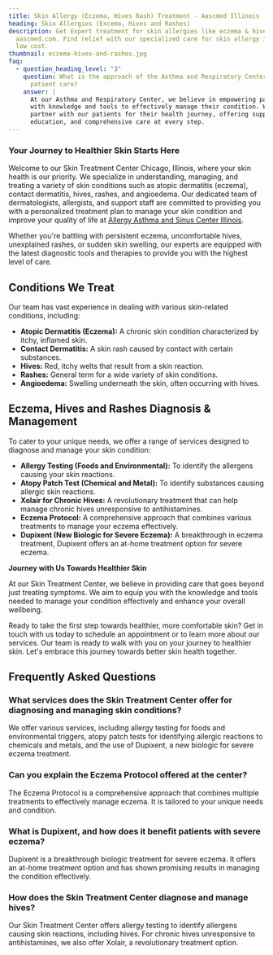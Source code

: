 ```yaml
---
title: Skin Allergy (Eczema, Hives Rash) Treatment - Aascmed Illinois
heading: Skin Allergies (Excema, Hives and Rashes)
description: Get Expert treatment for skin allergies like eczema & hives rash at
  aascmed.com. Find relief with our specialized care for skin allergy issues at
  low cost.
thumbnail: eczema-hives-and-rashes.jpg
faq:
  - question_heading_level: "3"
    question: What is the approach of the Asthma and Respiratory Center towards
      patient care?
    answer: |
      At our Asthma and Respiratory Center, we believe in empowering patients
      with knowledge and tools to effectively manage their condition. We
      partner with our patients for their health journey, offering support,
      education, and comprehensive care at every step.
---
```

### Your Journey to Healthier Skin Starts Here

Welcome to our Skin Treatment Center Chicago, Illinois, where your skin health is our priority. We specialize in understanding, managing, and treating a variety of skin conditions such as atopic dermatitis (eczema), contact dermatitis, hives, rashes, and angioedema. Our dedicated team of dermatologists, allergists, and support staff are committed to providing you with a personalized treatment plan to manage your skin condition and improve your quality of life at [Allergy Asthma and Sinus Center Illinois](/).

Whether you're battling with persistent eczema, uncomfortable hives, unexplained rashes, or sudden skin swelling, our experts are equipped with the latest diagnostic tools and therapies to provide you with the highest level of care.

<ButtonList />

## Conditions We Treat

Our team has vast experience in dealing with various skin-related conditions, including:

- **Atopic Dermatitis (Eczema):** A chronic skin condition characterized by itchy, inflamed skin.
- **Contact Dermatitis:** A skin rash caused by contact with certain substances.
- **Hives:** Red, itchy welts that result from a skin reaction.
- **Rashes:** General term for a wide variety of skin conditions.
- **Angioedema:** Swelling underneath the skin, often occurring with hives.

## Eczema, Hives and Rashes Diagnosis & Management

To cater to your unique needs, we offer a range of services designed to diagnose and manage your skin condition:

- **Allergy Testing (Foods and Environmental):** To identify the allergens causing your skin reactions.
- **Atopy Patch Test (Chemical and Metal):** To identify substances causing allergic skin reactions.
- **Xolair for Chronic Hives:** A revolutionary treatment that can help manage chronic hives unresponsive to antihistamines.
- **Eczema Protocol:** A comprehensive approach that combines various treatments to manage your eczema effectively.
- **Dupixent (New Biologic for Severe Eczema):** A breakthrough in eczema treatment, Dupixent offers an at-home treatment option for severe eczema.

**Journey with Us Towards Healthier Skin**

At our Skin Treatment Center, we believe in providing care that goes beyond just treating symptoms. We aim to equip you with the knowledge and tools needed to manage your condition effectively and enhance your overall wellbeing.

Ready to take the first step towards healthier, more comfortable skin? Get in touch with us today to schedule an appointment or to learn more about our services. Our team is ready to walk with you on your journey to healthier skin. Let's embrace this journey towards better skin health together.

<ContactBanner />

## Frequently Asked Questions

### What services does the Skin Treatment Center offer for diagnosing and managing skin conditions?

We offer various services, including allergy testing for foods and
environmental triggers, atopy patch tests for identifying allergic
reactions to chemicals and metals, and the use of Dupixent, a new
biologic for severe eczema treatment.

### Can you explain the Eczema Protocol offered at the center?

The Eczema Protocol is a comprehensive approach that combines multiple
treatments to effectively manage eczema. It is tailored to your unique
needs and condition.

### What is Dupixent, and how does it benefit patients with severe eczema?

Dupixent is a breakthrough biologic treatment for severe eczema. It
offers an at-home treatment option and has shown promising results in
managing the condition effectively.

### How does the Skin Treatment Center diagnose and manage hives?

Our Skin Treatment Center offers allergy testing to identify allergens
causing skin reactions, including hives. For chronic hives unresponsive
to antihistamines, we also offer Xolair, a revolutionary treatment
option.
